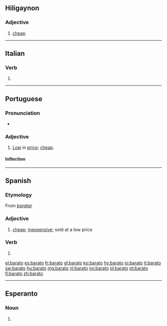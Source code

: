 {{also|Barato}}
==Hiligaynon==

===Adjective===
{{hil-adj|baráto}}

# [[cheap]] 

----

==Italian==

===Verb===
{{it-pp|barat}}

# {{past participle of|[[barare#Italian|barare]]|lang=Italian}}

----

==Portuguese==

===Pronunciation===
* {{audio|Pt barato.ogg|Audio}}

===Adjective===
{{pt-adj|barat|o}}

# [[low|Low]] in [[price]]; [[cheap]].

====Inflection====
{{pt-adj infl|barat|o}}

----

==Spanish==

===Etymology===
From ''[[baratar]]''

===Adjective===
{{es-adj|f=barata}}

# [[cheap]]; [[inexpensive]]; sold at a low price

===Verb===
{{es-verb-form|baratar}}
 
# {{es-verb form of|ending=ar|mood=indicative|tense=present|pers=1|number=singular|[[baratar]]}}

[[el:barato]]
[[es:barato]]
[[fr:barato]]
[[gl:barato]]
[[ko:barato]]
[[hy:barato]]
[[io:barato]]
[[it:barato]]
[[sw:barato]]
[[hu:barato]]
[[mg:barato]]
[[nl:barato]]
[[no:barato]]
[[pl:barato]]
[[pt:barato]]
[[fi:barato]]
[[zh:barato]]

----
==Esperanto==
===Noun===
{{eo-part-sublemma|bar|ato}}

# {{eo-form of|bar|ato}}
{{rfc-auto}}